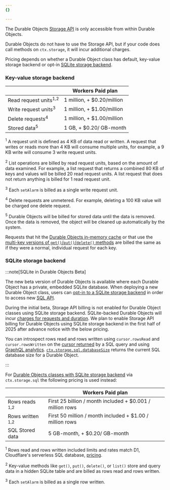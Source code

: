 ```yaml
---
{}

---
```


The Durable Objects [Storage API](/durable-objects/api/storage-api) is only accessible from within Durable Objects.

Durable Objects do not have to use the Storage API, but if your code does call methods on `ctx.storage`, it will incur additional charges.

Pricing depends on whether a Durable Object class has default, key-value storage backend or opt-in [SQLite storage backend](/durable-objects/best-practices/access-durable-objects-storage/#sqlite-storage-backend).

### Key-value storage backend

|                                  | Workers Paid plan          |
| -------------------------------- | -------------------------- |
| Read request units<sup>1,2</sup> | 1 million, + $0.20/million |
| Write request units<sup>3</sup>  | 1 million, + $1.00/million |
| Delete requests<sup>4</sup>      | 1 million, + $1.00/million |
| Stored data<sup>5</sup>          | 1 GB, + $0.20/ GB-month    |

<sup>1</sup> A request unit is defined as 4 KB of data read or written. A request that writes or reads more than 4 KB will consume multiple units, for example, a 9 KB write will consume 3 write request units.

<sup>2</sup>  List operations are billed by read request units, based on the amount of data examined. For example, a list request that returns a combined 80 KB of keys and values will be billed 20 read request units. A list request that does not return anything is billed for 1 read request unit.

<sup>3</sup>  Each `setAlarm` is billed as a single write request unit.

<sup>4</sup>  Delete requests are unmetered. For example, deleting a 100 KB value will be charged one delete request.

<sup>5</sup>  Durable Objects will be billed for stored data until the data is removed. Once the data is removed, the object will be cleaned up automatically by the system.

Requests that hit the [Durable Objects in-memory cache](/durable-objects/reference/in-memory-state/) or that use the [multi-key versions of `get()`/`put()`/`delete()` methods](/durable-objects/api/storage-api/) are billed the same as if they were a normal, individual request for each key.

### SQLite storage backend

:::note[SQLite in Durable Objects Beta]

The new beta version of Durable Objects is available where each Durable Object has a private, embedded SQLite database. When deploying a new Durable Object class, users can [opt-in to a SQLite storage backend](/durable-objects/best-practices/access-durable-objects-storage/#sqlite-storage-backend) in order to access new [SQL API](/durable-objects/api/storage-api/#sqlexec).

During the initial beta, Storage API billing is not enabled for Durable Object classes using SQLite storage backend. SQLite-backed Durable Objects will incur [charges for requests and duration](/durable-objects/platform/pricing/#billing-metrics). We plan to enable Storage API billing for Durable Objects using SQLite storage backend in the first half of 2025 after advance notice with the below pricing.

You can introspect rows read and rows written using `cursor.rowsRead` and `cursor.rowsWritten` on the [cursor returned](/durable-objects/api/storage-api/#returns) by a SQL query and using [GraphQL analytics](/durable-objects/observability/graphql-analytics/#query-via-the-graphql-api). [`ctx.storage.sql.databaseSize`](/durable-objects/api/storage-api/#sqldatabaseSize) returns the current SQL database size for a Durable Object.

:::

For [Durable Objects classes with SQLite storage backend](/durable-objects/reference/durable-objects-migrations/#enable-sqlite-storage-backend-on-new-durable-object-class-migration) via `ctx.storage.sql` the following pricing is used instead:

|                             | Workers Paid plan          |
| ----------------------------| -------------------------- |
| Rows reads <sup>1,2</sup>   | First 25 billion / month included + $0.001 / million rows |
| Rows written <sup>1,2</sup> | First 50 million / month included + $1.00 / million rows |
| SQL Stored data             | 5 GB-month, + $0.20/ GB-month |

<sup>1</sup> Rows read and rows written included limits and rates match D1, Cloudflare's serverless SQL database, [pricing](/d1/platform/pricing/).

<sup>2</sup> Key-value methods like `get()`, `put()`, `delete()`, or `list()` store and query data in a hidden SQLite table and are billed as rows read and rows written.

<sup>3</sup>  Each `setAlarm` is billed as a single row written.
